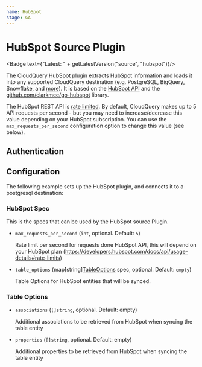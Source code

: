 ```yaml
---
name: HubSpot
stage: GA
---
```

# HubSpot Source Plugin


<Badge text={"Latest: " + getLatestVersion("source", "hubspot")}/>

The CloudQuery HubSpot plugin extracts HubSpot information and loads it into any supported CloudQuery destination (e.g. PostgreSQL, BigQuery, Snowflake, and [more](/docs/plugins/destinations/overview)). It is based on the [HubSpot API](https://developers.hubspot.com/docs/api/overview) and the [github.com/clarkmcc/go-hubspot](https://github.com/clarkmcc/go-hubspot) library.

<Callout type="warning">

The HubSpot REST API is [rate limited](https://developers.hubspot.com/docs/api/usage-details#rate-limits).
By default, CloudQuery makes up to 5 API requests per second - but you may need to increase/decrease this value depending on your HubSpot subscription.
You can use the `max_requests_per_second` configuration option to change this value (see below).

</Callout>

## Authentication

<Authentication/>

## Configuration

The following example sets up the HubSpot plugin, and connects it to a postgresql destination:

<Configuration/>

### HubSpot Spec

This is the specs that can be used by the HubSpot source Plugin.

- `max_requests_per_second` (`int`, optional. Default: `5`)

  Rate limit per second for requests done HubSpot API, this will depend on your HubSpot plan (https://developers.hubspot.com/docs/api/usage-details#rate-limits)

- `table_options` (map[string][TableOptions](#table-options) spec, optional. Default: `empty`)

  Table Options for HubSpot entities that will be synced.

### Table Options

- `associations` (`[]string`, optional. Default: empty)

  Additional associations to be retrieved from HubSpot when syncing the table entity

- `properties` (`[]string`, optional. Default: empty)

  Additional properties to be retrieved from HubSpot when syncing the table entity
